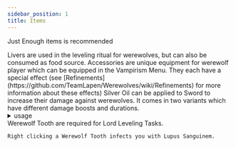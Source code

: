 ```yaml
---
sidebar_position: 1
title: Items
---
```




Just Enough items is recommended

<Item title="Liver" img={liverImage} source={liverSource}>
    Livers are used in the leveling ritual for werewolves, but can also be consumed as food source.
</Item>

<Items title="Accessories" img={accessoriesImages} source={accessoriesSource}>
    Accessories are unique equipment for werewolf player which can be equipped in the Vampirism Menu. They each have a special effect (see [Refinements](https://github.com/TeamLapen/Werewolves/wiki/Refinements) for more information about these effects)
</Items>

<Items title="Silver Tools" img={silverToolImages} source={silverToolSource()}/>

<Item title="Silver Ingot" img={silverIngotImage} source={silverIngotSource()}/>

<Item title="Silver Nugget" img={silverIngotImage} source={silverNuggetCrafting}/>
<Item title="Plant Oil" img={plantOilImage} source={plantOilBrewing}/>
<Item title="Silver Oil" img={silverOilImage} source={silverOilSource()}>
    Silver Oil can be applied to Sword to increase their damage against werewolves. It comes in two variants which have different damage boosts and durations.
    <details><summary>usage</summary>
        <img src="https://i.ibb.co/CsTj8ZM/silver-apply.png" alt="silver-apply" border="0" width="500"/>
    </details>
</Item>
<Item title="Werewolf Tooth" img={werewolfToothImage} source={werewolfToothSource}>
    Werewolf Tooth are required for Lord Leveling Tasks.

    Right clicking a Werewolf Tooth infects you with Lupus Sanguinem.
</Item>
<Item title="Strange Injection" img={strangeInjectionImage} source={strangeInjectionSource}/>
<Item title="Cracked Bone" img={crackedBoneImage} source={crackedBoneSource} />
    <Items title="Minion Charms" img={minionCharmTextures} source={minionCharmSource}/>
